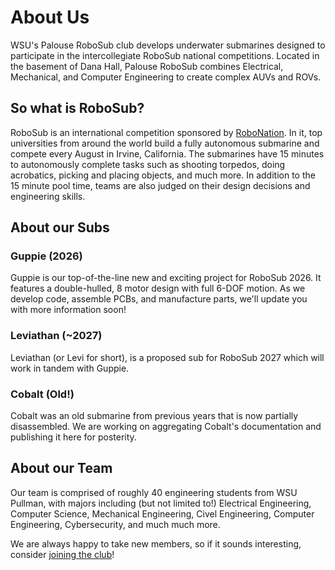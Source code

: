 # About Us

WSU's Palouse RoboSub club develops underwater submarines designed to participate in the intercollegiate RoboSub national competitions. Located in the basement of Dana Hall, Palouse RoboSub combines Electrical, Mechanical, and Computer Engineering to create complex AUVs and ROVs.


## So what is RoboSub?

RoboSub is an international competition sponsored by [RoboNation](https://robonation.org/). In it, top universities from around the world build a fully autonomous submarine and compete every August in Irvine, California. The submarines have 15 minutes to autonomously complete tasks such as shooting torpedos, doing acrobatics, picking and placing objects, and much more. In addition to the 15 minute pool time, teams are also judged on their design decisions and engineering skills.

## About our Subs

### Guppie (2026)
Guppie is our top-of-the-line new and exciting project for RoboSub 2026. It features a double-hulled, 8 motor design with full 6-DOF motion. As we develop code, assemble PCBs, and manufacture parts, we'll update you with more information soon!

### Leviathan (~2027)
Leviathan (or Levi for short), is a proposed sub for RoboSub 2027 which will work in tandem with Guppie.

### Cobalt (Old!)
Cobalt was an old submarine from previous years that is now partially disassembled. We are working on aggregating Cobalt's documentation and publishing it here for posterity.

## About our Team

Our team is comprised of roughly 40 engineering students from WSU Pullman, with majors including (but not limited to!) Electrical Engineering, Computer Science, Mechanical Engineering, Civel Engineering, Computer Engineering, Cybersecurity, and much much more.

We are always happy to take new members, so if it sounds interesting, consider [joining the club](/join)!
